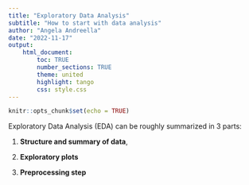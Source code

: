 ```yaml
---
title: "Exploratory Data Analysis"
subtitle: "How to start with data analysis"
author: "Angela Andreella"
date: "2022-11-17"
output: 
    html_document:
        toc: TRUE
        number_sections: TRUE
        theme: united
        highlight: tango
        css: style.css
---
```


```r
knitr::opts_chunk$set(echo = TRUE)
```

Exploratory Data Analysis (EDA) can be roughly summarized in 3
parts: 

1. **Structure and summary of data**,

2. **Exploratory plots** 

3. **Preprocessing step**



